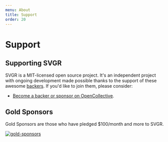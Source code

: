 ```yaml
---
menu: About
title: Support
order: 20
---
```


# Support

## Supporting SVGR

SVGR is a MIT-licensed open source project. It's an independent project with ongoing development made possible thanks to the support of these awesome [backers](/BACKERS.md). If you'd like to join them, please consider:

- [Become a backer or sponsor on OpenCollective](https://opencollective.com/svgr).

## Gold Sponsors

Gold Sponsors are those who have pledged \$100/month and more to SVGR.

[![gold-sponsors](https://opencollective.com/svgr/tiers/gold-sponsors.svg?avatarHeight=120&width=600)](https://opencollective.com/svgr/order/6010)
